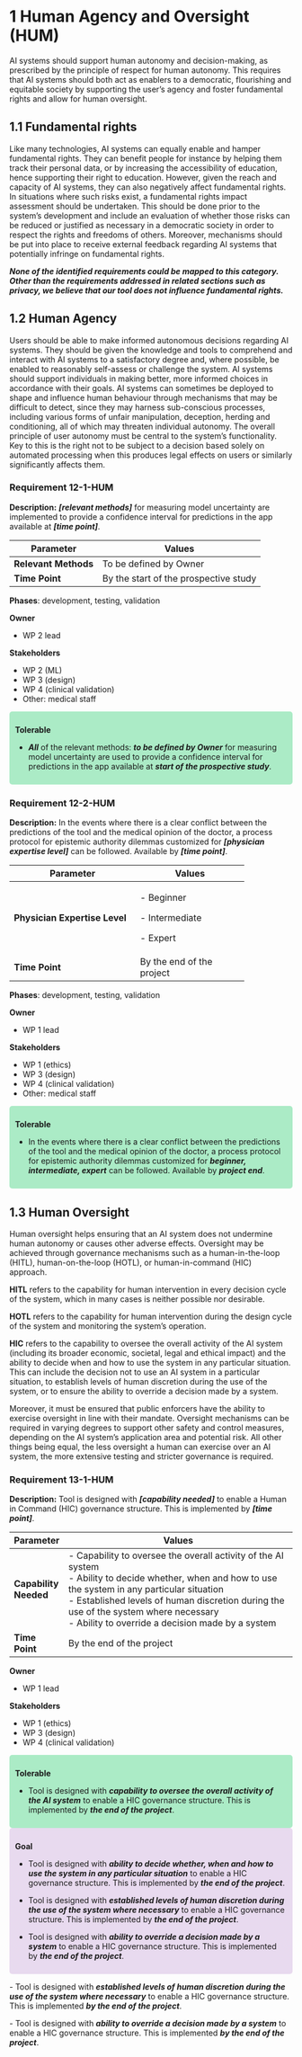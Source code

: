 # 1 Human Agency and Oversight (HUM)

AI systems should support human autonomy and decision-making, as prescribed by the principle of respect for human autonomy. This requires that AI systems should both act as enablers to a democratic, flourishing and equitable society by supporting the user’s agency and foster fundamental rights and allow for human oversight.

## 1.1 Fundamental rights

Like many technologies, AI systems can equally enable and hamper fundamental rights. They can benefit people for instance by helping them track their personal data, or by increasing the accessibility of education, hence supporting their right to education. However, given the reach and capacity of AI systems, they can also negatively affect fundamental rights. In situations where such risks exist, a fundamental rights impact assessment should be undertaken. This should be done prior to the system’s development and include an evaluation of whether those risks can be reduced or justified as necessary in a democratic society in order to respect the rights and freedoms of others. Moreover, mechanisms should be put into place to receive external feedback regarding AI systems that potentially infringe on fundamental rights.

***None of the identified requirements could be mapped to this category. Other than the requirements addressed in related sections such as privacy, we believe that our tool does not influence fundamental rights.***

## 1.2 Human Agency

Users should be able to make informed autonomous decisions regarding AI systems. They should be given the knowledge and tools to comprehend and interact with AI systems to a satisfactory degree and, where possible, be enabled to reasonably self-assess or challenge the system. AI systems should support individuals in making better, more informed choices in accordance with their goals. AI systems can sometimes be deployed to shape and influence human behaviour through mechanisms that may be difficult to detect, since they may harness sub-conscious processes, including various forms of unfair manipulation, deception, herding and conditioning, all of which may threaten individual autonomy. The overall principle of user autonomy must be central to the system’s functionality. Key to this is the right not to be subject to a decision based solely on automated processing when this produces legal effects on users or similarly significantly affects them.

### Requirement 12-1-HUM {#12-1-hum}

**Description:** ***\[relevant methods\]*** for measuring model uncertainty are implemented to provide a confidence interval for predictions in the app available at ***\[time point\]***.

| **Parameter**        | **Values**                            |
|----------------------|---------------------------------------|
| **Relevant Methods** | To be defined by Owner                |
| **Time Point**       | By the start of the prospective study |

**Phases**: development, testing, validation

**Owner**

-   WP 2 lead

**Stakeholders**

-   WP 2 (ML)
-   WP 3 (design)
-   WP 4 (clinical validation)
-   Other: medical staff

::: {style="background-color:#abebc6; padding:10px; border-radius:5px;"}
**Tolerable**

-   ***All*** of the relevant methods: ***to be defined by Owner*** for measuring model uncertainty are used to provide a confidence interval for predictions in the app available at ***start of the prospective study***.
:::

### Requirement 12-2-HUM {#12-2-hum}

**Description:** In the events where there is a clear conflict between the predictions of the tool and the medical opinion of the doctor, a process protocol for epistemic authority dilemmas customized for ***\[physician expertise level\]*** can be followed. Available by ***\[time point\]***.

+-------------------------------+---------------------------+
| **Parameter**                 | **Values**                |
+===============================+===========================+
| **Physician Expertise Level** | \- Beginner               |
|                               |                           |
|                               | \- Intermediate           |
|                               |                           |
|                               | \- Expert                 |
+-------------------------------+---------------------------+
| **Time Point**                | By the end of the project |
+-------------------------------+---------------------------+

**Phases**: development, testing, validation

**Owner**

-   WP 1 lead

**Stakeholders**

-   WP 1 (ethics)
-   WP 3 (design)
-   WP 4 (clinical validation)
-   Other: medical staff

::: {style="background-color:#abebc6; padding:10px; border-radius:5px;"}
**Tolerable**

-   In the events where there is a clear conflict between the predictions of the tool and the medical opinion of the doctor, a process protocol for epistemic authority dilemmas customized for ***beginner, intermediate, expert*** can be followed. Available by ***project end***.
:::

## 1.3 Human Oversight

Human oversight helps ensuring that an AI system does not undermine human autonomy or causes other adverse effects. Oversight may be achieved through governance mechanisms such as a human-in-the-loop (HITL), human-on-the-loop (HOTL), or human-in-command (HIC) approach.  

**HITL** refers to the capability for human intervention in every decision cycle of the system, which in many cases is neither possible nor desirable.  

**HOTL** refers to the capability for human intervention during the design cycle of the system and monitoring the system’s operation.  

**HIC** refers to the capability to oversee the overall activity of the AI system (including its broader economic, societal, legal and ethical impact) and the ability to decide when and how to use the system in any particular situation. This can include the decision not to use an AI system in a particular situation, to establish levels of human discretion during the use of the system, or to ensure the ability to override a decision made by a system.  

Moreover, it must be ensured that public enforcers have the ability to exercise oversight in line with their mandate. Oversight mechanisms can be required in varying degrees to support other safety and control measures, depending on the AI system’s application area and potential risk. All other things being equal, the less oversight a human can exercise over an AI system, the more extensive testing and stricter governance is required. 

### Requirement 13-1-HUM {#13-1-hum}

**Description:** Tool is designed with ***\[capability needed\]*** to enable a Human in Command (HIC) governance structure. This is implemented by ***\[time point\]***.

+-----------------------+---------------------------------------------------------------------------------------------------------------------------------------------------------------------------------------------------------------------------------------------------------------------------------------------------------+
| **Parameter**         | **Values**                                                                                                                                                                                                                                                                                              |
+=======================+=========================================================================================================================================================================================================================================================================================================+
| **Capability Needed** | \- Capability to oversee the overall activity of the AI system<br>- Ability to decide whether, when and how to use the system in any particular situation<br>- Established levels of human discretion during the use of the system where necessary<br>- Ability to override a decision made by a system |
+-----------------------+---------------------------------------------------------------------------------------------------------------------------------------------------------------------------------------------------------------------------------------------------------------------------------------------------------+
| **Time Point**        | By the end of the project                                                                                                                                                                                                                                                                               |
+-----------------------+---------------------------------------------------------------------------------------------------------------------------------------------------------------------------------------------------------------------------------------------------------------------------------------------------------+

**Owner**

-   WP 1 lead

**Stakeholders**

-   WP 1 (ethics)
-   WP 3 (design)
-   WP 4 (clinical validation)

::: {style="background-color:#abebc6; padding:10px; border-radius:5px;"}
**Tolerable**

-   Tool is designed with ***capability to oversee the overall activity of the AI system*** to enable a HIC governance structure. This is implemented by ***the end of the project***.
:::

::: {style="background-color: #e8daef; padding:10px; border-radius:5px;"}
**Goal**

-   Tool is designed with ***ability to decide whether, when and how to use the system in any particular situation*** to enable a HIC governance structure. This is implemented by ***the end of the project***.

-   Tool is designed with ***established levels of human discretion during the use of the system where necessary*** to enable a HIC governance structure. This is implemented by ***the end of the project***.

-   Tool is designed with ***ability to override a decision made by a system*** to enable a HIC governance structure. This is implemented by ***the end of the project***.
:::

\- Tool is designed with ***established levels of human discretion during the use of the system where necessary*** to enable a HIC governance structure. This is implemented ***by the end of the project***.

\- Tool is designed with ***ability to override a decision made by a system*** to enable a HIC governance structure. This is implemented ***by the end of the project***.
